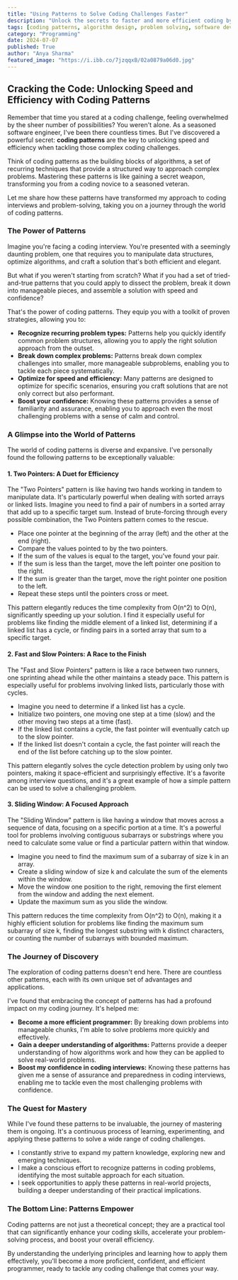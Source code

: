 ```yaml
---
title: "Using Patterns to Solve Coding Challenges Faster"
description: "Unlock the secrets to faster and more efficient coding by mastering common coding patterns. This blog post explores how using patterns can simplify complex problems, optimize solutions, and boost your confidence in coding interviews."
tags: [coding patterns, algorithm design, problem solving, software development, coding interviews, data structures, efficiency, optimization, two pointers, fast and slow pointers, sliding window]
category: "Programming"
date: 2024-07-07
published: True
author: "Anya Sharma"
featured_image: "https://i.ibb.co/7jzqqxB/02a0879a06d0.jpg"
---
```


## Cracking the Code: Unlocking Speed and Efficiency with Coding Patterns

Remember that time you stared at a coding challenge, feeling overwhelmed by the sheer number of possibilities? You weren't alone. As a seasoned software engineer, I've been there countless times. But I've discovered a powerful secret: **coding patterns** are the key to unlocking speed and efficiency when tackling those complex coding challenges.

Think of coding patterns as the building blocks of algorithms, a set of recurring techniques that provide a structured way to approach complex problems. Mastering these patterns is like gaining a secret weapon, transforming you from a coding novice to a seasoned veteran. 

Let me share how these patterns have transformed my approach to coding interviews and problem-solving, taking you on a journey through the world of coding patterns.

### The Power of Patterns

Imagine you're facing a coding interview. You're presented with a seemingly daunting problem, one that requires you to manipulate data structures, optimize algorithms, and craft a solution that's both efficient and elegant.  

But what if you weren't starting from scratch? What if you had a set of tried-and-true patterns that you could apply to dissect the problem, break it down into manageable pieces, and assemble a solution with speed and confidence?

That's the power of coding patterns.  They equip you with a toolkit of proven strategies, allowing you to:

- **Recognize recurring problem types:** Patterns help you quickly identify common problem structures, allowing you to apply the right solution approach from the outset.
- **Break down complex problems:** Patterns break down complex challenges into smaller, more manageable subproblems, enabling you to tackle each piece systematically.
- **Optimize for speed and efficiency:** Many patterns are designed to optimize for specific scenarios, ensuring you craft solutions that are not only correct but also performant.
- **Boost your confidence:** Knowing these patterns provides a sense of familiarity and assurance, enabling you to approach even the most challenging problems with a sense of calm and control.

### A Glimpse into the World of Patterns

The world of coding patterns is diverse and expansive. I've personally found the following patterns to be exceptionally valuable:

#### 1. Two Pointers: A Duet for Efficiency

The "Two Pointers" pattern is like having two hands working in tandem to manipulate data. It's particularly powerful when dealing with sorted arrays or linked lists. Imagine you need to find a pair of numbers in a sorted array that add up to a specific target sum. Instead of brute-forcing through every possible combination, the Two Pointers pattern comes to the rescue.

- Place one pointer at the beginning of the array (left) and the other at the end (right).
- Compare the values pointed to by the two pointers. 
- If the sum of the values is equal to the target, you've found your pair.
- If the sum is less than the target, move the left pointer one position to the right.
- If the sum is greater than the target, move the right pointer one position to the left.
- Repeat these steps until the pointers cross or meet.

This pattern elegantly reduces the time complexity from O(n^2) to O(n), significantly speeding up your solution. I find it especially useful for problems like finding the middle element of a linked list, determining if a linked list has a cycle, or finding pairs in a sorted array that sum to a specific target.

#### 2. Fast and Slow Pointers: A Race to the Finish

The "Fast and Slow Pointers" pattern is like a race between two runners, one sprinting ahead while the other maintains a steady pace. This pattern is especially useful for problems involving linked lists, particularly those with cycles.

- Imagine you need to determine if a linked list has a cycle.
- Initialize two pointers, one moving one step at a time (slow) and the other moving two steps at a time (fast).
- If the linked list contains a cycle, the fast pointer will eventually catch up to the slow pointer.
- If the linked list doesn't contain a cycle, the fast pointer will reach the end of the list before catching up to the slow pointer.

This pattern elegantly solves the cycle detection problem by using only two pointers, making it space-efficient and surprisingly effective. It's a favorite among interview questions, and it's a great example of how a simple pattern can be used to solve a challenging problem.

#### 3. Sliding Window: A Focused Approach

The "Sliding Window" pattern is like having a window that moves across a sequence of data, focusing on a specific portion at a time.  It's a powerful tool for problems involving contiguous subarrays or substrings where you need to calculate some value or find a particular pattern within that window.

- Imagine you need to find the maximum sum of a subarray of size k in an array.
- Create a sliding window of size k and calculate the sum of the elements within the window.
- Move the window one position to the right, removing the first element from the window and adding the next element.
- Update the maximum sum as you slide the window.

This pattern reduces the time complexity from O(n^2) to O(n), making it a highly efficient solution for problems like finding the maximum sum subarray of size k, finding the longest substring with k distinct characters, or counting the number of subarrays with bounded maximum.

### The Journey of Discovery

The exploration of coding patterns doesn't end here. There are countless other patterns, each with its own unique set of advantages and applications.  

I've found that embracing the concept of patterns has had a profound impact on my coding journey. It's helped me:

- **Become a more efficient programmer:** By breaking down problems into manageable chunks, I'm able to solve problems more quickly and effectively.
- **Gain a deeper understanding of algorithms:** Patterns provide a deeper understanding of how algorithms work and how they can be applied to solve real-world problems.
- **Boost my confidence in coding interviews:** Knowing these patterns has given me a sense of assurance and preparedness in coding interviews, enabling me to tackle even the most challenging problems with confidence.

### The Quest for Mastery

While I've found these patterns to be invaluable, the journey of mastering them is ongoing. It's a continuous process of learning, experimenting, and applying these patterns to solve a wide range of coding challenges. 

- I constantly strive to expand my pattern knowledge, exploring new and emerging techniques.
- I make a conscious effort to recognize patterns in coding problems, identifying the most suitable approach for each situation.
- I seek opportunities to apply these patterns in real-world projects, building a deeper understanding of their practical implications.

### The Bottom Line: Patterns Empower

Coding patterns are not just a theoretical concept; they are a practical tool that can significantly enhance your coding skills, accelerate your problem-solving process, and boost your overall efficiency.  

By understanding the underlying principles and learning how to apply them effectively, you'll become a more proficient, confident, and efficient programmer, ready to tackle any coding challenge that comes your way.